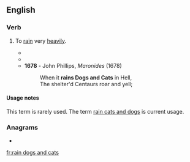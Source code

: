==English==

===Verb===
{{head|en|verb|head=[[rain]] [[dogs]] and [[cats]]}}

# {{lb|en|idiomatic|dated|rare}} To [[rain]] very [[heavily]].
#* {{quote-book|year=1651|author=Henry Vaughan|title=Olor Iscanus|passage=The Pedlars of our age have business yet, / And gladly would against the Fayr-day fit / Themselves with such a Roofe, that can secure / Their Wares from '''Dogs and Cats rain'd''' in showre.}}
#* {{quote-book|year=1672|author=Maurice Atkins|title=Minor Burlesques and Travesties|passage=Where e're I went on Land or water / Hee'd make a shift to follow after. / Neither had he flincht a foot, had fates / Made it '''rain''' down '''dogs and cats'''}}
#* '''1678''' - John Phillips, ''Maronides'' (1678)
#*: When it '''rains Dogs and Cats''' in Hell,
#*: The shelter'd Centaurs roar and yell;

====Usage notes====
This term is rarely used. The term [[rain cats and dogs]] is current usage.

===Anagrams===
* {{l|en|rain cats and dogs}}

[[fr:rain dogs and cats]]
